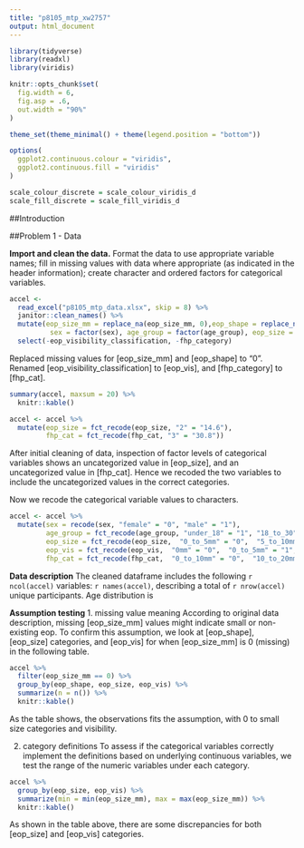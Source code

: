 ```yaml
---
title: "p8105_mtp_xw2757"
output: html_document
---
```


```r
library(tidyverse)
library(readxl)
library(viridis)

knitr::opts_chunk$set(
  fig.width = 6,
  fig.asp = .6,
  out.width = "90%"
)

theme_set(theme_minimal() + theme(legend.position = "bottom"))

options(
  ggplot2.continuous.colour = "viridis",
  ggplot2.continuous.fill = "viridis"
)

scale_colour_discrete = scale_colour_viridis_d
scale_fill_discrete = scale_fill_viridis_d
```
##Introduction






##Problem 1 - Data

**Import and clean the data.** 
Format the data to use appropriate variable names; fill in missing values with data where appropriate (as indicated in the header information); create character and ordered factors for categorical variables.

```r
accel <- 
  read_excel("p8105_mtp_data.xlsx", skip = 8) %>% 
  janitor::clean_names() %>% 
  mutate(eop_size_mm = replace_na(eop_size_mm, 0),eop_shape = replace_na(eop_shape, 0), 
          sex = factor(sex), age_group = factor(age_group), eop_size = factor(eop_size), eop_shape = factor(eop_shape), eop_vis = factor(eop_visibility_classification), fhp_cat = factor(fhp_category)) %>% 
  select(-eop_visibility_classification, -fhp_category) 
```
Replaced missing values for [eop_size_mm] and [eop_shape] to "0". 
Renamed [eop_visibility_classification] to [eop_vis], and [fhp_category] to [fhp_cat].

```r
summary(accel, maxsum = 20) %>% 
  knitr::kable()

accel <- accel %>% 
  mutate(eop_size = fct_recode(eop_size, "2" = "14.6"), 
         fhp_cat = fct_recode(fhp_cat, "3" = "30.8"))

```
After initial cleaning of data, inspection of factor levels of categorical variables shows an uncategorized value in [eop_size], and an uncategorized value in [fhp_cat]. Hence we recoded the two variables to include the uncategorized values in the correct categories. 


Now we recode the categorical variable values to characters. 
```r
accel <- accel %>% 
  mutate(sex = recode(sex, "female" = "0", "male" = "1"),
         age_group = fct_recode(age_group, "under_18" = "1", "18_to_30" = "2",  "31_to_40" = "3", "41_to_50" = "4",  "51_to_60" = "5", "over_60" = "6", "over_60" = "7",  "over_60" = "8"),
         eop_size = fct_recode(eop_size,  "0_to_5mm" = "0",  "5_to_10mm" = "1",  "10_to_15mm" = "2",  "15_to_20mm" = "3",  "20_to_25mm" = "4", "over_25mm" = "5"), 
         eop_vis = fct_recode(eop_vis,  "0mm" = "0",  "0_to_5mm" = "1",  "over_5mm" = "2"),
         fhp_cat = fct_recode(fhp_cat,  "0_to_10mm" = "0",  "10_to_20mm" = "1",  "20_to_30mm" = "2",  "30_to_40mm" = "3", "40_to_50mm" = "4",  "50_to_60mm" = "5",  "60_to_70mm" = "6",  "70_to_80mm" = "7"))
```


**Data description**
The cleaned dataframe includes the following `r ncol(accel)` variables: `r names(accel)`, describing a total of `r nrow(accel)` unique participants. 
Age distribution is 




**Assumption testing**
1. missing value meaning 
According to original data description, missing [eop_size_mm] values might indicate small or non-existing eop. To confirm this assumption, we look at [eop_shape], [eop_size] categories, and [eop_vis] for when [eop_size_mm] is 0 (missing) in the following table.
```r
accel %>% 
  filter(eop_size_mm == 0) %>% 
  group_by(eop_shape, eop_size, eop_vis) %>% 
  summarize(n = n()) %>% 
  knitr::kable()
```
As the table shows, the observations fits the assumption, with 0 to small size categories and visibility.

2. category definitions
To assess if the categorical variables correctly implement the definitions based on underlying continuous variables, we test the range of the numeric variables under each category.
```r
accel %>% 
  group_by(eop_size, eop_vis) %>% 
  summarize(min = min(eop_size_mm), max = max(eop_size_mm)) %>% 
  knitr::kable()
```
As shown in the table above, there are some discrepancies for both [eop_size] and [eop_vis] categories.  





